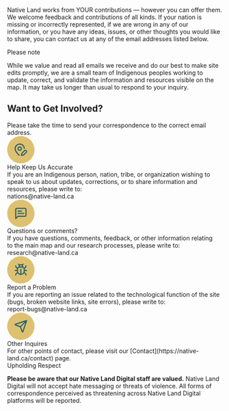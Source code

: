 Native Land works from YOUR contributions — however you can offer them. We welcome feedback and contributions of all kinds. If your nation is missing or incorrectly represented, if we are wrong in any of our information, or you have any ideas, issues, or other thoughts you would like to share, you can contact us at any of the email addresses listed below.

<div class="border-l-4 nld-border-brown-500 nld-bg-brown-50 p-4 mt-4">
  <div class="uppercase nld-text-brown-500 nld-font-jost nld-font-h5">Please note</div>

  While we value and read all emails we receive and do our best to make site edits promptly, we are a small team of Indigenous peoples working to update, correct, and validate the information and resources visible on the map. It may take us longer than usual to respond to your inquiry. 
</div>

## Want to Get Involved?

<div class="mt-4 nld-text-lg nld-text-teal-500">Please take the time to send your correspondence to the correct email address.</div>

<div className="grid grid-cols-1 lg:grid-cols-2 gap-4 mt-8 text-center">
  <div className="nld-bg-grey-50 p-4 mt-4 rounded-xl border nld-border-teal-100">
    <svg className="m-auto -mt-12" width="64" height="64" viewBox="0 0 64 64" fill="none" xmlns="http://www.w3.org/2000/svg">
      <rect width="64" height="64" rx="32" fill="#DEC170"/>
      <path fill-rule="evenodd" clip-rule="evenodd" d="M42.501 32.0006C43.6057 32.0006 44.6651 32.4396 45.4463 33.2207C46.2273 34.0018 46.6663 35.0614 46.6663 36.166C46.6662 37.2705 46.2273 38.3303 45.4463 39.1113L40.0947 44.4577C39.6197 44.9324 39.0324 45.2798 38.3877 45.4681L34.5609 46.5853C34.2169 46.6855 33.852 46.6911 33.5049 46.6022C33.1577 46.5132 32.8404 46.3322 32.5869 46.0788C32.3335 45.8254 32.1525 45.5079 32.0635 45.1608C31.9747 44.8138 31.9802 44.4487 32.0804 44.1048L33.1976 40.278L33.2757 40.0384C33.475 39.4876 33.7924 38.9852 34.208 38.5696L39.5557 33.2207C40.3368 32.4396 41.3963 32.0007 42.501 32.0006ZM42.501 34.6673C42.1529 34.6673 41.8172 34.7883 41.5505 35.0071L41.4411 35.1061L36.0947 40.4551C35.9364 40.6134 35.8203 40.8104 35.7575 41.0254L34.9814 43.6842L37.6416 42.9082C37.8559 42.8454 38.0513 42.73 38.2093 42.5723L43.5609 37.2259L43.6598 37.1165C43.8785 36.8498 43.9996 36.5139 43.9997 36.166C43.9996 35.7686 43.8418 35.3871 43.5609 35.1061C43.2798 34.8251 42.8985 34.6673 42.501 34.6673Z" fill="#29646F"/>
      <path d="M28.8109 17.3405C31.9009 17.2059 34.9237 18.2691 37.2484 20.3092C39.5731 22.3495 41.0198 25.2095 41.2874 28.291C41.3507 29.0243 40.8085 29.6699 40.0752 29.7337C39.3417 29.7974 38.6951 29.2548 38.6312 28.5215C38.4231 26.1249 37.2972 23.9013 35.4893 22.3144C33.6811 20.7276 31.3302 19.8998 28.9268 20.0045C26.5233 20.1093 24.2528 21.1375 22.5895 22.8756C20.9265 24.6137 19.9987 26.9272 19.9997 29.3327C19.9998 32.0317 21.4264 34.9352 23.3577 37.5853C25.2643 40.2011 27.5278 42.3899 28.9163 43.6295C29.4655 44.12 29.5135 44.9631 29.0231 45.5124C28.5633 46.027 27.794 46.1018 27.2471 45.7051L27.1416 45.6191L26.5518 45.084C25.0841 43.7272 23.0077 41.6333 21.2028 39.1569C19.2286 36.4481 17.4478 33.1045 17.3382 29.6673L17.333 29.334C17.3317 26.2411 18.5242 23.2665 20.6624 21.0319C22.8009 18.7971 25.7207 17.4752 28.8109 17.3405Z" fill="#29646F"/>
      <path fill-rule="evenodd" clip-rule="evenodd" d="M29.333 24.0006C32.2785 24.0006 34.6663 26.3885 34.6663 29.334C34.6662 32.2793 32.2784 34.6673 29.333 34.6673C26.3876 34.6673 23.9999 32.2793 23.9997 29.334C23.9997 26.3885 26.3875 24.0006 29.333 24.0006ZM29.333 26.6673C27.8602 26.6673 26.6663 27.8612 26.6663 29.334C26.6665 30.8066 27.8604 32.0006 29.333 32.0006C30.8057 32.0006 31.9995 30.8066 31.9997 29.334C31.9997 27.8612 30.8058 26.6673 29.333 26.6673Z" fill="#29646F"/>
    </svg>
    <div className="nld-font-h5 uppercase nld-text-teal-500 ml-2.5 nld-font-jost mb-4">Help Keep Us Accurate</div>
    If you are an Indigenous person, nation, tribe, or organization wishing to speak to us about updates, corrections, or to share information and resources, please write to:
    <div className="nld-text-teal-500 font-semibold mt-4">nations@native-land.ca</div>
  </div>
  <div className="nld-bg-grey-50 p-4 mt-4 rounded-xl border nld-border-teal-100">
    <svg className="m-auto -mt-12" width="64" height="64" viewBox="0 0 64 64" fill="none" xmlns="http://www.w3.org/2000/svg">
      <rect width="64" height="64" rx="32" fill="#DEC170"/>
      <path d="M38.667 30.667C39.4034 30.667 40.0003 31.2639 40.0003 32.0003C40.0003 32.7367 39.4034 33.3337 38.667 33.3337H25.3337C24.5973 33.3337 24.0003 32.7367 24.0003 32.0003C24.0003 31.2639 24.5973 30.667 25.3337 30.667H38.667Z" fill="#29646F"/>
      <path d="M33.3337 25.3337C34.07 25.3337 34.667 25.9306 34.667 26.667C34.667 27.4034 34.07 28.0003 33.3337 28.0003H25.3337C24.5973 28.0003 24.0003 27.4034 24.0003 26.667C24.0003 25.9306 24.5973 25.3337 25.3337 25.3337H33.3337Z" fill="#29646F"/>
      <path fill-rule="evenodd" clip-rule="evenodd" d="M41.3337 18.667C42.3945 18.667 43.4116 19.0887 44.1618 19.8389C44.9119 20.589 45.3337 21.6061 45.3337 22.667V36.0003C45.3337 37.0612 44.9119 38.0783 44.1618 38.8285C43.4116 39.5786 42.3945 40.0003 41.3337 40.0003H25.8857L20.943 44.943C20.5617 45.3244 19.9881 45.4385 19.4899 45.2321C18.9918 45.0257 18.667 44.5395 18.667 44.0003V22.667C18.667 21.6061 19.0887 20.589 19.8389 19.8389C20.589 19.0887 21.6061 18.667 22.667 18.667H41.3337ZM22.667 21.3337C22.3134 21.3337 21.9743 21.4742 21.7243 21.7243C21.4742 21.9743 21.3337 22.3134 21.3337 22.667V40.7816L24.391 37.7243L24.4886 37.6357C24.7259 37.4413 25.0242 37.3337 25.3337 37.3337H41.3337C41.6873 37.3337 42.0263 37.1931 42.2764 36.943C42.5264 36.693 42.667 36.3539 42.667 36.0003V22.667C42.667 22.3134 42.5264 21.9743 42.2764 21.7243C42.0263 21.4742 41.6873 21.3337 41.3337 21.3337H22.667Z" fill="#29646F"/>
    </svg>
    <div className="nld-font-h5 uppercase nld-text-teal-500 ml-2.5 nld-font-jost mb-4">Questions or comments?</div>
    If you have questions, comments, feedback, or other information relating to the main map and our research processes, please write to:
    <div className="nld-text-teal-500 font-semibold mt-4">research@native-land.ca</div>
  </div>
  <div className="nld-bg-grey-50 p-4 mt-8 rounded-xl border nld-border-teal-100">
    <svg className="m-auto -mt-12" width="64" height="64" viewBox="0 0 64 64" fill="none" xmlns="http://www.w3.org/2000/svg">
      <rect width="64" height="64" rx="32" fill="#DEC170"/>
      <path fill-rule="evenodd" clip-rule="evenodd" d="M36.3903 17.7245C36.911 17.2038 37.755 17.2039 38.2757 17.7245C38.7962 18.2452 38.7964 19.0893 38.2757 19.6099L36.5973 21.287C36.7535 21.552 36.8884 21.8297 36.9971 22.119C37.2434 22.7752 37.3564 23.4736 37.333 24.1737V24.5591C38.0891 24.8894 38.7851 25.3589 39.3799 25.9537C39.5585 26.1323 39.7254 26.3205 39.8812 26.5162C41.4074 26.0173 42.6272 24.5072 42.6273 22.6672C42.6273 21.9308 43.2242 21.3339 43.9606 21.3339C44.6968 21.3341 45.2939 21.931 45.2939 22.6672C45.2939 25.5196 43.5128 27.9449 41.0947 28.9107C41.25 29.4784 41.333 30.0683 41.333 30.6672V32.0006H45.333C46.0694 32.0006 46.6663 32.5975 46.6663 33.3339C46.6663 34.0702 46.0694 34.6672 45.333 34.6672H41.333L41.3213 35.1464C41.276 36.0324 41.1016 36.8854 40.8239 37.6907C43.4416 38.6028 45.333 41.1294 45.333 44.0005C45.333 44.7369 44.736 45.3339 43.9997 45.3339C43.2636 45.3336 42.6664 44.7367 42.6663 44.0005C42.6663 42.1476 41.3257 40.5197 39.5752 40.0995C37.8775 42.4572 35.1124 44.0005 31.9997 44.0005C28.8877 44.0005 26.122 42.4588 24.4242 40.1021C22.6741 40.5226 21.3331 42.148 21.333 44.0005C21.333 44.7369 20.7361 45.3339 19.9997 45.3339C19.2633 45.3339 18.6663 44.7369 18.6663 44.0005C18.6664 41.1301 20.5573 38.6035 23.1742 37.6907C22.8966 36.8856 22.7234 36.0323 22.6781 35.1464L22.6663 34.6672H18.6663C17.93 34.6672 17.3331 34.0702 17.333 33.3339C17.333 32.5975 17.93 32.0006 18.6663 32.0006H22.6663V30.6672C22.6663 30.0712 22.747 29.4837 22.9007 28.9185C20.4558 27.9571 18.6664 25.5286 18.6663 22.6672C18.6663 21.9308 19.2633 21.3339 19.9997 21.3339C20.7361 21.3339 21.333 21.9308 21.333 22.6672C21.3331 24.5076 22.5552 26.023 24.1156 26.5188C24.272 26.322 24.44 26.1332 24.6195 25.9537C25.2142 25.3589 25.9103 24.8894 26.6663 24.5591V24.1737C26.6429 23.4737 26.7573 22.7752 27.0036 22.119C27.112 21.8304 27.2463 21.5528 27.402 21.2883L25.7236 19.6099C25.203 19.0892 25.203 18.2452 25.7236 17.7245C26.2443 17.2038 27.0884 17.2038 27.609 17.7245L29.2861 19.4016C29.4843 19.2845 29.6894 19.1787 29.902 19.0878C30.5649 18.8045 31.2788 18.6582 31.9997 18.6581C32.7206 18.6581 33.4344 18.8045 34.0973 19.0878C34.3096 19.1785 34.5152 19.2835 34.7132 19.4003L36.3903 17.7245ZM29.333 26.6672C28.2721 26.6672 27.255 27.0889 26.5049 27.8391C25.7548 28.5892 25.333 29.6064 25.333 30.6672V34.6672C25.3331 37.8745 27.6349 40.5741 30.6663 41.1972V30.6672C30.6663 29.9308 31.2633 29.3339 31.9997 29.3339C32.7361 29.3339 33.333 29.9308 33.333 30.6672V41.1972C36.3644 40.5741 38.6663 37.8745 38.6663 34.6672V30.6672C38.6663 29.6064 38.2446 28.5892 37.4945 27.8391C37.0034 27.348 36.3978 26.9978 35.7406 26.8144C35.718 26.8099 35.6962 26.803 35.6742 26.7974C35.474 26.7453 35.2697 26.7074 35.0622 26.6867L34.6663 26.6672H29.333ZM31.9997 21.3248C31.6391 21.3248 31.2818 21.3979 30.9502 21.5396C30.6612 21.6632 30.3984 21.8387 30.1702 22.0539C30.152 22.0745 30.1353 22.0967 30.1156 22.1164C30.0925 22.1395 30.0669 22.1592 30.0426 22.1802C29.8069 22.4345 29.6217 22.7317 29.4997 23.0565C29.3863 23.3585 29.3325 23.6786 29.333 24.0006H34.6663C34.6669 23.6785 34.6131 23.3585 34.4997 23.0565C34.3777 22.7318 34.1924 22.4357 33.9567 22.1815C33.9322 22.1604 33.907 22.1397 33.8838 22.1164C33.8626 22.0953 33.8434 22.0722 33.8239 22.05C33.5968 21.8369 33.3362 21.6623 33.0492 21.5396C32.7175 21.398 32.3603 21.3248 31.9997 21.3248Z" fill="#29646F"/>
    </svg>
    <div className="nld-font-h5 uppercase nld-text-teal-500 ml-2.5 nld-font-jost mb-4">Report a Problem</div>
    If you are reporting an issue related to the technological function of the site (bugs, broken website links, site errors), please write to:
    <div className="nld-text-teal-500 font-semibold mt-4">report-bugs@native-land.ca</div>
  </div>
  <div className="nld-bg-grey-50 p-4 mt-8 rounded-xl border nld-border-teal-100">
    <svg className="m-auto -mt-12" width="64" height="64" viewBox="0 0 64 64" fill="none" xmlns="http://www.w3.org/2000/svg">
      <rect width="64" height="64" rx="32" fill="#DEC170"/>
      <path fill-rule="evenodd" clip-rule="evenodd" d="M44.971 17.3522L45.1104 17.3782L45.2471 17.4134C45.5182 17.4944 45.769 17.6329 45.9828 17.8183L46.0869 17.9147L46.1833 18.0175C46.3685 18.2312 46.5059 18.4823 46.5869 18.7532L46.6234 18.8912L46.6494 19.0306C46.6969 19.349 46.6644 19.6746 46.5583 19.9798L46.5596 19.9811L37.8929 45.3144C37.7606 45.7 37.5132 46.038 37.1846 46.2793C36.8557 46.5206 36.4596 46.6554 36.0518 46.666C35.6441 46.6764 35.2428 46.5618 34.902 46.3378C34.5611 46.1136 34.2962 45.7895 34.1442 45.4108L29.9046 34.8365L29.8486 34.7142C29.7872 34.5972 29.7076 34.4906 29.6143 34.3964L29.6025 34.3847C29.4767 34.261 29.3276 34.1626 29.1637 34.097L18.5895 29.8561C18.211 29.7042 17.888 29.4402 17.6637 29.0996C17.4395 28.7586 17.3252 28.3565 17.3356 27.9485C17.3462 27.5408 17.481 27.1459 17.7223 26.817L17.8161 26.6972C18.0475 26.4277 18.3482 26.2245 18.6859 26.1087L44.0192 17.4407C44.3251 17.3341 44.6519 17.3044 44.971 17.3522ZM32.2744 33.61C32.3107 33.686 32.347 33.7621 32.3786 33.8405L32.3799 33.8431L35.9502 42.7506L42.6143 23.2714L32.2744 33.61ZM21.2484 28.0488L30.1533 31.6204C30.2324 31.6521 30.3109 31.688 30.3877 31.7246L40.7302 21.3834L21.2484 28.0488Z" fill="#29646F"/>
    </svg>
    <div className="nld-font-h5 uppercase nld-text-teal-500 ml-2.5 nld-font-jost mb-4">Other Inquires</div>
    For other points of contact, please visit our [Contact](https://native-land.ca/contact) page.
  </div>
</div>

<div class="border-l-4 nld-border-brown-500 nld-bg-brown-50 p-4 mt-8">
  <div class="uppercase nld-text-brown-500 nld-font-jost nld-font-h5">Upholding Respect</div>

  **Please be aware that our Native Land Digital staff are valued.** Native Land Digital will not accept hate messaging or threats of violence. All forms of correspondence perceived as threatening across Native Land Digital platforms will be reported.
</div>


